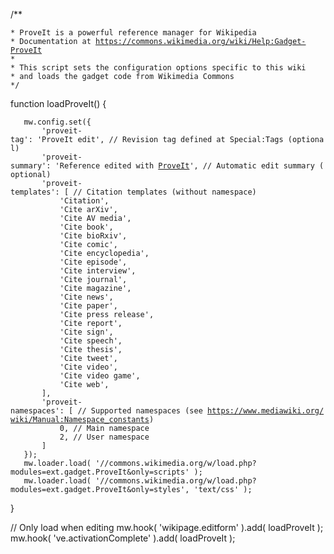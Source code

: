 /**
 * ProveIt is a powerful reference manager for Wikipedia
 * Documentation at https://commons.wikimedia.org/wiki/Help:Gadget-ProveIt
 *
 * This script sets the configuration options specific to this wiki
 * and loads the gadget code from Wikimedia Commons
 */
function loadProveIt() {
	mw.config.set({
		'proveit-tag': 'ProveIt edit', // Revision tag defined at Special:Tags (optional)
		'proveit-summary': 'Reference edited with [[Commons:Help:Gadget-ProveIt|ProveIt]]', // Automatic edit summary (optional)
		'proveit-templates': [ // Citation templates (without namespace)
			'Citation',
			'Cite arXiv',
			'Cite AV media',
			'Cite book',
			'Cite bioRxiv',
			'Cite comic',
			'Cite encyclopedia',
			'Cite episode',
			'Cite interview',
			'Cite journal',
			'Cite magazine',
			'Cite news',
			'Cite paper',
			'Cite press release',
			'Cite report',
			'Cite sign',
			'Cite speech',
			'Cite thesis',
			'Cite tweet',
			'Cite video',
			'Cite video game',
			'Cite web',
		],
		'proveit-namespaces': [ // Supported namespaces (see https://www.mediawiki.org/wiki/Manual:Namespace_constants)
			0, // Main namespace
			2, // User namespace
		]
	});
	mw.loader.load( '//commons.wikimedia.org/w/load.php?modules=ext.gadget.ProveIt&only=scripts' );
	mw.loader.load( '//commons.wikimedia.org/w/load.php?modules=ext.gadget.ProveIt&only=styles', 'text/css' );
}

// Only load when editing
mw.hook( 'wikipage.editform' ).add( loadProveIt );
mw.hook( 've.activationComplete' ).add( loadProveIt );